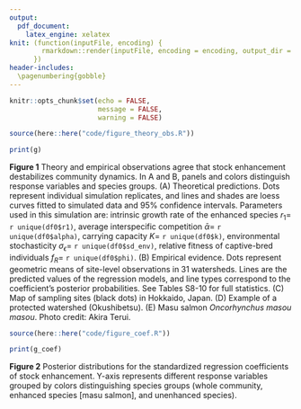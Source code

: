 ```yaml
---
output:
  pdf_document:
    latex_engine: xelatex
knit: (function(inputFile, encoding) {
        rmarkdown::render(inputFile, encoding = encoding, output_dir = "document_output")
      })
header-includes:
  \pagenumbering{gobble}
---
```


```r

knitr::opts_chunk$set(echo = FALSE,
                      message = FALSE,
                      warning = FALSE)

```

```r

source(here::here("code/figure_theory_obs.R"))

print(g)

```

**Figure 1** Theory and empirical observations agree that stock enhancement destabilizes community dynamics. In A and B, panels and colors distinguish response variables and species groups. (A) Theoretical predictions. Dots represent individual simulation replicates, and lines and shades are loess curves fitted to simulated data and 95% confidence intervals. Parameters used in this simulation are: intrinsic growth rate of the enhanced species $r_1=$ `r unique(df0$r1)`, average interspecific competition $\bar{\alpha}=$ `r unique(df0$alpha)`, carrying capacity $K=$ `r unique(df0$k)`, environmental stochasticity $\sigma_{\epsilon}=$ `r unique(df0$sd_env)`, relative fitness of captive-bred individuals $f_R=$ `r unique(df0$phi)`. (B) Empirical evidence. Dots represent geometric means of site-level observations in 31 watersheds. Lines are the predicted values of the regression models, and line types correspond to the coefficient's posterior probabilities. See Tables S8-10 for full statistics. (C) Map of sampling sites (black dots) in Hokkaido, Japan. (D) Example of a protected watershed (Okushibetsu). (E) Masu salmon *Oncorhynchus masou masou*. Photo credit: Akira Terui.

\newpage

```r

source(here::here("code/figure_coef.R"))

print(g_coef)

```

**Figure 2** Posterior distributions for the standardized regression coefficients of stock enhancement. Y-axis represents different response variables grouped by colors distinguishing species groups (whole community, enhanced species [masu salmon], and unenhanced species).
